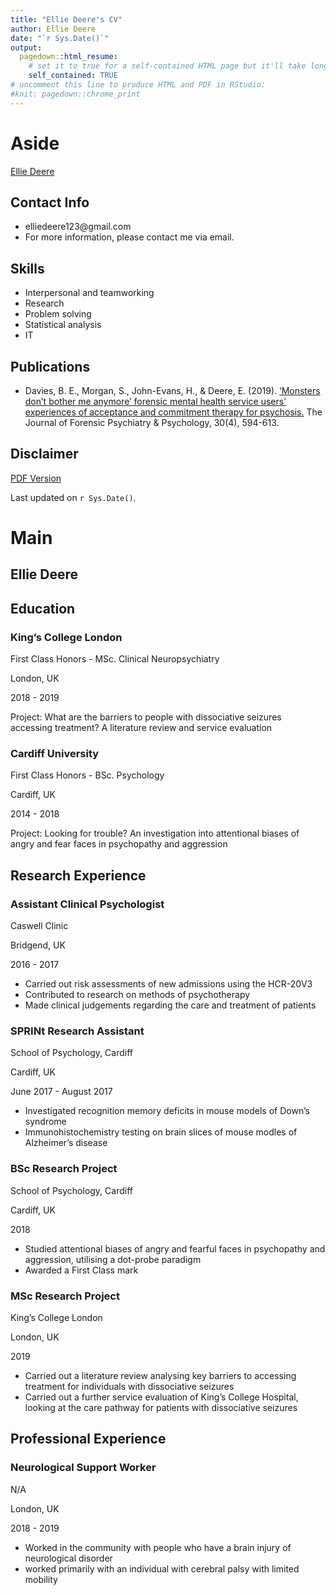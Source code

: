 ---
title: "Ellie Deere's CV"
author: Ellie Deere
date: "`r Sys.Date()`"
output:
  pagedown::html_resume:
    # set it to true for a self-contained HTML page but it'll take longer to render
    self_contained: TRUE
# uncomment this line to produce HTML and PDF in RStudio:
#knit: pagedown::chrome_print
---

Aside
================================================================================


[Ellie Deere](https://edeere.co.uk){width=80%}


Contact Info {#contact}
--------------------------------------------------------------------------------

- <i class="fa fa-envelope"></i> elliedeere123@gmail.com
- For more information, please contact me via email.


Skills {#skills}
--------------------------------------------------------------------------------

- Interpersonal and teamworking
- Research
- Problem solving
- Statistical analysis
- IT


Publications {#publications}
--------------------------------------------------------------------------------

- Davies, B. E., Morgan, S., John-Evans, H., & Deere, E. (2019). [‘Monsters don’t bother me anymore’ forensic mental health service users’ experiences of acceptance and commitment therapy for psychosis.](https://www.tandfonline.com/doi/abs/10.1080/14789949.2019.1614650) The Journal of Forensic Psychiatry & Psychology, 30(4), 594-613.

Disclaimer {#disclaimer}
--------------------------------------------------------------------------------

<a href = "./cv.pdf">PDF Version</a>

Last updated on `r Sys.Date()`.


Main
================================================================================

Ellie Deere {#title}
--------------------------------------------------------------------------------

Education {data-icon=graduation-cap data-concise=true}
--------------------------------------------------------------------------------

### King's College London

First Class Honors - MSc. Clinical Neuropsychiatry

London, UK

2018 - 2019

Project: What are the barriers to people with dissociative seizures accessing treatment? A literature review and service evaluation

### Cardiff University

First Class Honors - BSc. Psychology

Cardiff, UK

2014 - 2018 

Project: Looking for trouble? An investigation into attentional biases of angry and fear faces in psychopathy and aggression

Research Experience {data-icon=laptop}
--------------------------------------------------------------------------------

### Assistant Clinical Psychologist

Caswell Clinic

Bridgend, UK

2016 - 2017

- Carried out risk assessments of new admissions using the HCR-20V3
- Contributed to research on methods of psychotherapy
- Made clinical judgements regarding the care and treatment of patients 

### SPRINt Research Assistant

School of Psychology, Cardiff

Cardiff, UK

June 2017 - August 2017

- Investigated recognition memory deficits in mouse models of Down's syndrome
- Immunohistochemistry testing on brain slices of mouse modles of Alzheimer's disease


### BSc Research Project

School of Psychology, Cardiff

Cardiff, UK

2018

- Studied attentional biases of angry and fearful faces in psychopathy and aggression, utilising a dot-probe paradigm
- Awarded a First Class mark

### MSc Research Project

King's College London

London, UK

2019

- Carried out a literature review analysing key barriers to accessing treatment for individuals with dissociative seizures
- Carried out a further service evaluation of King's College Hospital, looking at the care pathway for patients with dissociative seizures

Professional Experience {data-icon=suitcase}
--------------------------------------------------------------------------------

### Neurological Support Worker

N/A

London, UK

2018 - 2019

- Worked in the community with people who have a brain injury of neurological disorder
- worked primarily with an individual with cerebral palsy with limited mobility

